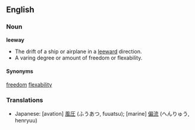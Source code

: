 == English ==

=== Noun ===
'''leeway'''

* The drift of a ship or airplane in a [[leeward]] direction.
* A varing degree or amount of freedom or flexability.

====Synonyms====
[[freedom]]
[[flexability]]

===Translations===
*Japanese: [avation] [[風圧]] (ふうあつ, fuuatsu); [marine] [[偏流]] (へんりゅう, henryuu)